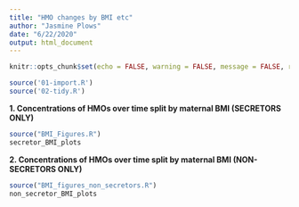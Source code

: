 ```yaml
---
title: "HMO changes by BMI etc"
author: "Jasmine Plows"
date: "6/22/2020"
output: html_document
---
```


```r
knitr::opts_chunk$set(echo = FALSE, warning = FALSE, message = FALSE, results = 'hide')
```


```r
source('01-import.R')
source('02-tidy.R')
```

<b>1. Concentrations of HMOs over time split by maternal BMI (SECRETORS ONLY)</b>
```r
source("BMI_Figures.R")
secretor_BMI_plots
```

<b>2. Concentrations of HMOs over time split by maternal BMI (NON-SECRETORS ONLY)</b>
```r
source("BMI_figures_non_secretors.R")
non_secretor_BMI_plots
```